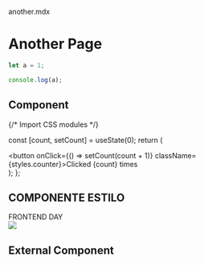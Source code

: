 another.mdx
# Another Page

```js filename="demo.js" {3} copy
let a = 1;

console.log(a);
```

## Component


{/* Import CSS modules */}

  const [count, setCount] = useState(0);
  return (
    <div>
      <button onClick={() => setCount(count + 1)} className={styles.counter}>Clicked {count} times</button>
    </div>
  );
};

<Counter/>

## COMPONENTE ESTILO




<div> 
  <span className={style.frontend}>FRONTEND </span><span className={style.day}>DAY</span>
</div>

<div>
   <img  className={style.logo} src={logoFrontEnd }/>    
</div>

## External Component


<Counters />



<FrontEnd />
